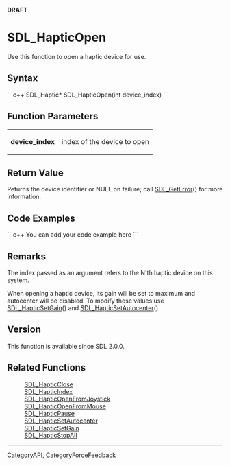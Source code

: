 <span color="red">'''DRAFT'''</span>

= SDL_HapticOpen =
Use this function to open a haptic device for use.


== Syntax ==
```c++
SDL_Haptic* SDL_HapticOpen(int device_index)
```

== Function Parameters ==
{|
|'''device_index'''
|index of the device to open
|}

== Return Value ==
Returns the device identifier or NULL on failure; call [[SDL_GetError]]() for more information.

== Code Examples ==
```c++
You can add your code example here
```

== Remarks ==
The index passed as an argument refers to the N'th haptic device on this system.

When opening a haptic device, its gain will be set to maximum and autocenter will be disabled. To modify these values use [[SDL_HapticSetGain]]() and [[SDL_HapticSetAutocenter]]().

== Version ==
This function is available since SDL 2.0.0.

== Related Functions ==
:[[SDL_HapticClose]]
:[[SDL_HapticIndex]]
:[[SDL_HapticOpenFromJoystick]]
:[[SDL_HapticOpenFromMouse]]
:[[SDL_HapticPause]]
:[[SDL_HapticSetAutocenter]]
:[[SDL_HapticSetGain]]
:[[SDL_HapticStopAll]]

----
[[CategoryAPI]], [[CategoryForceFeedback]]
